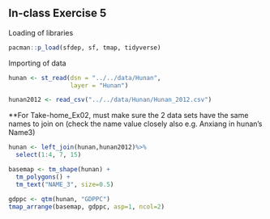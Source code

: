 ## In-class Exercise 5

Loading of libraries
```r
pacman::p_load(sfdep, sf, tmap, tidyverse)
```

Importing of data
```r
hunan <- st_read(dsn = "../../data/Hunan", 
                 layer = "Hunan")
```
```r
hunan2012 <- read_csv("../../data/Hunan/Hunan_2012.csv")
```

**For Take-home_Ex02, must make sure the 2 data sets have the same names to join on (check the name value closely also e.g. Anxiang in hunan's Name3)
```r
hunan <- left_join(hunan,hunan2012)%>%
  select(1:4, 7, 15)
```

```r
basemap <- tm_shape(hunan) +
  tm_polygons() +
  tm_text("NAME_3", size=0.5)

gdppc <- qtm(hunan, "GDPPC")
tmap_arrange(basemap, gdppc, asp=1, ncol=2)

```

```r

```

```r


```

```r


```